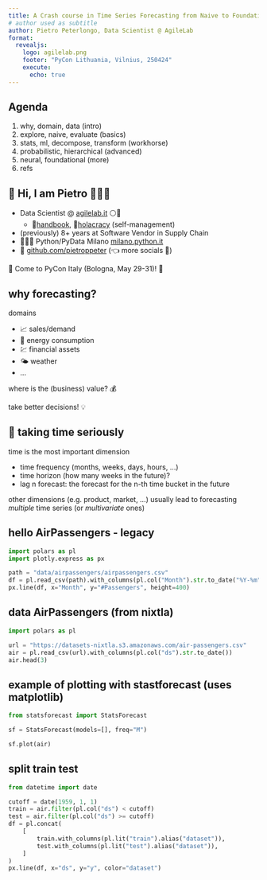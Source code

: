 ```yaml
---
title: A Crash course in Time Series Forecasting from Naive to Foundational
# author used as subtitle
author: Pietro Peterlongo, Data Scientist @ AgileLab
format:
  revealjs:
    logo: agilelab.png
    footer: "PyCon Lithuania, Vilnius, 250424"
    execute:
      echo: true
---
```

## Agenda

1. why, domain, data (intro)
2. explore, naive, evaluate (basics)
3. stats, ml, decompose, transform (workhorse)
4. probabilistic, hierarchical (advanced)
5. neural, foundational (more)
6. refs

## 👋 Hi, I am Pietro  👨‍👩‍👧

- Data Scientist @ [agilelab.it](agilelab.it) ⚪️🔵
  - 📘[handbook](), 🤙[holacracy]() (self-management)
- (previously) 8+ years at Software Vendor in Supply Chain
- 🐍🇮🇹 Python/PyData Milano [milano.python.it]()
- 🐙 [github.com/pietroppeter](github.com/pietroppeter) (👈 more socials 🔗)

🎪 Come to PyCon Italy (Bologna, May 29-31)! 🍝

## why forecasting?
<!--
predicting things in the future should be useful, right?
- let's make a short list of use cases
- and let's try to think about the business value
- sales
  - predicting my sales allows me to
    - plan my investments (should I hire more people?)
    - plan my effort (if I predict sales are going down what should I do?)
  - predicting my demand
    - plan how much product to manifacture, buy or ship
    - plan if I have the capacity to satisfy the demand
    - reduce inventory or avoid lost sales
-->
domains

- 📈 sales/demand
- 🔋 energy consumption
- 💹 financial assets
- 🌤️ weather
- ...

where is the (business) value? 💰

take better decisions! 💡
<!--how do I make things appear later?-->

## 🏹 taking time seriously
<!--
time is the most important dimension in time series forecasting

- time frequency
- time horizon
- lags (watch out for index 0 definition)


other dimensions (multiple time series)
- e.g. product, market, ...

other problems in time series
- anomaly detection, classification
- forecast initialization
-->
time is the most important dimension

- time frequency (months, weeks, days, hours, ...)
- time horizon (how many weeks in the future)?
- lag n forecast: the forecast for the n-th time bucket in the future

other dimensions (e.g. product, market, ...) usually lead
to forecasting _multiple_ time series (or _multivariate_ ones)

## hello AirPassengers - legacy

<!--
- hello world of timeseries forecasting dataset
- how to load the timeseries
- show the timeseries
-->
```python
import polars as pl
import plotly.express as px

path = "data/airpassengers/airpassengers.csv"
df = pl.read_csv(path).with_columns(pl.col("Month").str.to_date("%Y-%m"))
px.line(df, x="Month", y="#Passengers", height=400)
```

## data AirPassengers (from nixtla)

<!--
- hello world of timeseries forecasting dataset
- how to load the timeseries
- show the timeseries
-->
```python
import polars as pl

url = "https://datasets-nixtla.s3.amazonaws.com/air-passengers.csv"
air = pl.read_csv(url).with_columns(pl.col("ds").str.to_date())
air.head(3)
```

## example of plotting with stastforecast (uses matplotlib)

```python
from statsforecast import StatsForecast

sf = StatsForecast(models=[], freq="M")

sf.plot(air)
```

## split train test

```python
from datetime import date

cutoff = date(1959, 1, 1)
train = air.filter(pl.col("ds") < cutoff)
test = air.filter(pl.col("ds") >= cutoff)
df = pl.concat(
    [
        train.with_columns(pl.lit("train").alias("dataset")),
        test.with_columns(pl.lit("test").alias("dataset")),
    ]
)
px.line(df, x="ds", y="y", color="dataset")
```

